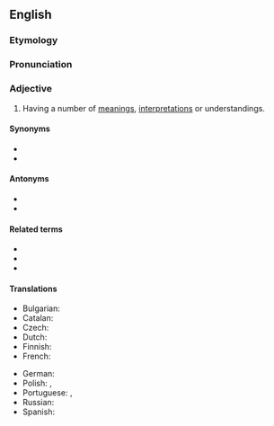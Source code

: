 ==English==

===Etymology===
{{suffix|en|polyseme|ic}}

===Pronunciation===
{{IPA|/pɒ.lɪ.ˈsiː.mɪk/|lang=en}}

===Adjective===
{{en-adj}}

# {{lb|en|linguistics}} Having a number of [[meaning]]s, [[interpretation]]s or understandings.

====Synonyms====
* {{l|en|polysemantic}}
* {{l|en|polysemous}}

====Antonyms====
* {{l|en|monosemous}}
* {{l|en|univocal}}

====Related terms====
* {{l|en|oligosemic}}
* {{l|en|polyseme}}
* {{l|en|polysemy}}

====Translations====
{{trans-top|having a number of meanings, interpretations or understandings}}
* Bulgarian: {{t|bg|многозначен|tr=mnogoznáčen|sc=Cyrl}}
* Catalan: {{t|ca|polisèmic}}
* Czech: {{t+|cs|polysémický|m}}
* Dutch: {{t+|nl|polyseem}}
* Finnish: {{t+|fi|monimerkityksinen}}
* French: {{t+|fr|polysémique}}
{{trans-mid}}
* German: {{t+|de|mehrdeutig}}
* Polish: {{t|pl|polisemiczny}}, {{t+|pl|wieloznaczny}}
* Portuguese: {{t|pt|polissémico}} {{qualifier|Portugal}}, {{t|pt|polissêmico}} {{qualifier|Brazil}}
* Russian: {{t+|ru|многозна́чный}}
* Spanish: {{t+|es|polisémico}}
{{trans-bottom}}